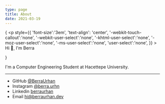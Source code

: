 ```yaml
---
type: page
title: About
date: 2021-03-19
---
```


{
    <p style={{
        'font-size':'3em',
        'text-align': 'center',
        '-webkit-touch-callout':'none',
        '-webkit-user-select':'none',
        '-khtml-user-select':'none',
        '-moz-user-select':'none',
        '-ms-user-select':'none',
        'user-select':'none',
      }} >
    Hi 👋, I'm Berra
    </p>
}


I'm a Computer Engineering Student at Hacettepe University.


---

- GitHub [@BerraUrhan](https://github.com/BerraUrhan)
- Instagram [@berra.urhn](https://www.instagram.com/berra.urhn/)
- Linkedin [berraurhan](https://www.linkedin.com/in/berraurhan/)
- Email hi@berraurhan.dev

